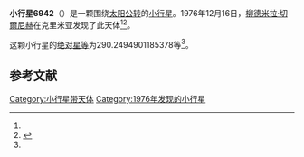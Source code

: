 {{Infobox planet
| bgcolour = #FFFFC0
| name = 6942 Yurigulyaev
| symbol = 
| image = 
| caption = 
| discovery = yes
| discovery_ref = 
| discoverer = [[柳德米拉·切爾尼赫|柳德米拉·切爾尼赫]]
| discovery_site = [[克里米亚|克里米亚]] 
| discovered = 1976年12月16日
| designations = yes
| mp_name = 
| named_after = 
| alt_names = 1976 YB2/ 1990 UJ11 / 1999 BS33
| mp_category = [[主带小行星|主带小行星]]
| orbit_ref = <ref name="a">[http://ssd.jpl.nasa.gov/sbdb.cgi?sstr=6942 6942 Yurigulyaev] {{Wayback|url=http://ssd.jpl.nasa.gov/sbdb.cgi?sstr=6942 |date=20201023041732 }}，小行星數據庫瀏覽器（JPL Small-Body Database Browser）－[[美国国家航空航天局|美国国家航空航天局]]喷气推进实验室</ref>
| epoch = 2456400.5 (2013年4月18日更新)
| aphelion = {{convert|2.619220167695521|AU|km|3|abbr=on|lk=out}}
| perihelion = {{convert|2.055324788074252|AU|km|3|abbr=on}}
| semimajor = {{convert|2.337272477884886|AU|km|3|abbr=on}}
| eccentricity = 0.120631074
| period = 1305.156061 [[日|日]]<br />3.57[[儒略年|儒略年]]
| avg_speed = 
| inclination = 3.69394989542442
| asc_node = 56.4719822265379
| mean_anomaly = 
| arg_peri = 290.2494901185378
| satellites = 
| physical_characteristics = yes
| dimensions = 
| mass = 
| density = 
| surface_grav = 
| escape_velocity = 
| sidereal_day = 
| axial_tilt = 
| pole_ecliptic_lat = 
| pole_ecliptic_lon = 
| albedo = 
| temperatures= 
| temp_name1 = 
| mean_temp_1 = 
| max_temp_1 = 
| temp_name2 = 
| max_temp_2 = 
| spectral_type = 
| abs_magnitude = 290.2494901185378
}}

'''小行星6942'''（{{lang-en|6942 Yurigulyaev}}）是一颗围绕[[太阳|太阳]][[公转|公转]]的[[小行星|小行星]]。1976年12月16日，[[柳德米拉·切爾尼赫|柳德米拉·切爾尼赫]]在克里米亚发现了此天体<ref name="a" /><ref>{{cite news|title=小行星列表|url=http://cfa-www.harvard.edu/iau/lists/NumberedMPs.txt|accessdate=2013-07-08|newspaper=哈佛大学|archive-date=2008-05-17|archive-url=https://web.archive.org/web/20080517010638/http://cfa-www.harvard.edu/iau/lists/NumberedMPs.txt|dead-url=no}}</ref>。

这颗小行星的[[绝对星等|绝对星等]]为290.2494901185378等<ref name="a" />。

==参考文献==
{{reflist}}
{{Minor Planet Number|[[小行星6941|小行星6941]]|[[小行星6943|小行星6943]]}}

{{小天体}}

[[Category:小行星带天体|Category:小行星带天体]]
[[Category:1976年发现的小行星|Category:1976年发现的小行星]]

{{asteroid-stub}}